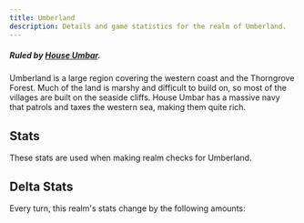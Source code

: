 ```yaml
---
title: Umberland
description: Details and game statistics for the realm of Umberland.
---
```



##### Ruled by [House Umbar](/great-houses/house-umbar).

Umberland is a large region covering the western coast and the Thorngrove Forest. Much of the land is marshy and difficult to build on, so most of the villages are built on the seaside cliffs. House Umbar has a massive navy that patrols and taxes the western sea, making them quite rich.

## Stats
These stats are used when making realm checks for Umberland.

<StatGrid>
  <Stat name="Health" value="32" />
  <Stat name="Morale" value="9" />
  <Stat name="Population" value="47" />
  <Stat name="Reverance" value="16" />
  <Stat name="Food" value="39" />
  <Stat name="Resources" value="21" />
  <Stat name="Trade" value="65" />
  <Stat name="Wealth" value="76" />
  <Stat name="Army" value="53" />
  <Stat name="Navy" value="91" />
  <Stat name="Defenses" value="28" />
  <Stat name="Crime" value="12" />
</StatGrid>

## Delta Stats
Every turn, this realm's stats change by the following amounts:
<StatGrid>
  <Stat name="Navy" value="+1" />
  <Stat name="Wealth" value="+2" />
  <Stat name="Morale" value="-1" />
  <Stat name="Defenses" value="-1" />
</StatGrid>